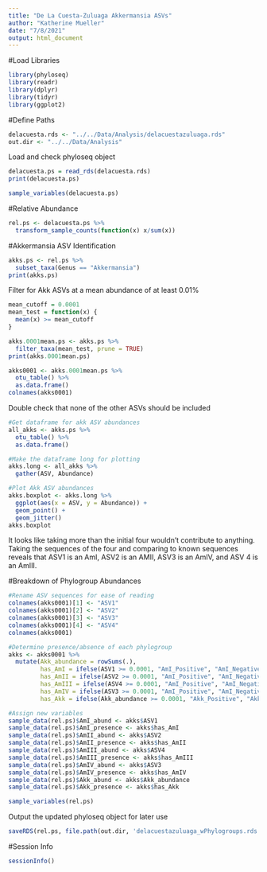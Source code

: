 ```yaml
---
title: "De La Cuesta-Zuluaga Akkermansia ASVs"
author: "Katherine Mueller"
date: "7/8/2021"
output: html_document
---
```


#Load Libraries
```r
library(phyloseq)
library(readr)
library(dplyr)
library(tidyr)
library(ggplot2)
```

#Define Paths
```r
delacuesta.rds <- "../../Data/Analysis/delacuestazuluaga.rds"
out.dir <- "../../Data/Analysis"
```

Load and check phyloseq object
```r
delacuesta.ps = read_rds(delacuesta.rds)
print(delacuesta.ps)
```

```r
sample_variables(delacuesta.ps)
```

#Relative Abundance
```r
rel.ps <- delacuesta.ps %>%
  transform_sample_counts(function(x) x/sum(x))
```

#Akkermansia ASV Identification
```r
akks.ps <- rel.ps %>%
  subset_taxa(Genus == "Akkermansia")
print(akks.ps)
```

Filter for Akk ASVs at a mean abundance of at least 0.01%
```r
mean_cutoff = 0.0001
mean_test = function(x) {
  mean(x) >= mean_cutoff
}

akks.0001mean.ps <- akks.ps %>%
  filter_taxa(mean_test, prune = TRUE)
print(akks.0001mean.ps)
```

```r
akks0001 <- akks.0001mean.ps %>%
  otu_table() %>%
  as.data.frame()
colnames(akks0001)
```

Double check that none of the other ASVs should be included
```r
#Get dataframe for akk ASV abundances
all_akks <- akks.ps %>%
  otu_table() %>%
  as.data.frame()

#Make the dataframe long for plotting
akks.long <- all_akks %>%
  gather(ASV, Abundance)

#Plot Akk ASV abundances
akks.boxplot <- akks.long %>%
  ggplot(aes(x = ASV, y = Abundance)) +
  geom_point() +
  geom_jitter()
akks.boxplot
```

It looks like taking more than the initial four wouldn't contribute to anything. Taking the sequences of the four and comparing to known sequences reveals that ASV1 is an AmI, ASV2 is an AMII, ASV3 is an AmIV, and ASV 4 is an AmIII.

#Breakdown of Phylogroup Abundances
```r
#Rename ASV sequences for ease of reading
colnames(akks0001)[1] <- "ASV1"
colnames(akks0001)[2] <- "ASV2"
colnames(akks0001)[3] <- "ASV3"
colnames(akks0001)[4] <- "ASV4"
colnames(akks0001)
```

```r
#Determine presence/absence of each phylogroup
akks <- akks0001 %>%
  mutate(Akk_abundance = rowSums(.),
         has_AmI = ifelse(ASV1 >= 0.0001, "AmI_Positive", "AmI_Negative"),
         has_AmII = ifelse(ASV2 >= 0.0001, "AmI_Positive", "AmI_Negative"),
         has_AmIII = ifelse(ASV4 >= 0.0001, "AmI_Positive", "AmI_Negative"),
         has_AmIV = ifelse(ASV3 >= 0.0001, "AmI_Positive", "AmI_Negative"),
         has_Akk = ifelse(Akk_abundance >= 0.0001, "Akk_Positive", "Akk_Negative"))

#Assign new variables
sample_data(rel.ps)$AmI_abund <- akks$ASV1
sample_data(rel.ps)$AmI_presence <- akks$has_AmI
sample_data(rel.ps)$AmII_abund <- akks$ASV2
sample_data(rel.ps)$AmII_presence <- akks$has_AmII
sample_data(rel.ps)$AmIII_abund <- akks$ASV4
sample_data(rel.ps)$AmIII_presence <- akks$has_AmIII
sample_data(rel.ps)$AmIV_abund <- akks$ASV3
sample_data(rel.ps)$AmIV_presence <- akks$has_AmIV
sample_data(rel.ps)$Akk_abund <- akks$Akk_abundance
sample_data(rel.ps)$Akk_presence <- akks$has_Akk
```

```r
sample_variables(rel.ps)
```

Output the updated phyloseq object for later use
```r
saveRDS(rel.ps, file.path(out.dir, 'delacuestazuluaga_wPhylogroups.rds'))
```

#Session Info
```r
sessionInfo()
```

